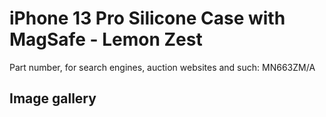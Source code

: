 # iPhone 13 Pro Silicone Case with MagSafe - Lemon Zest

Part number, for search engines, auction websites and such: MN663ZM/A

## Image gallery

<div style={{ width: "768px" }}>
  <GalleryComponent
    images={[
      {
        original: "/everysource/MN663",
        thumbnail: "/everypreview/MN663",
      },
      {
        original: "/everysource/MN663_AV1",
        thumbnail: "/everypreview/MN663_AV1",
      },
      {
        original: "/everysource/MN663_AV2",
        thumbnail: "/everypreview/MN663_AV2",
      },
      {
        original: "/everysource/MN663_AV3",
        thumbnail: "/everypreview/MN663_AV3",
      },
      {
        original: "/everysource/MN663_AV4",
        thumbnail: "/everypreview/MN663_AV4",
      },
      {
        original: "/everysource/MN663_AV5",
        thumbnail: "/everypreview/MN663_AV5",
      },
      {
        original: "/everysource/MN663_AV6",
        thumbnail: "/everypreview/MN663_AV6",
      }
    ]}
  />
</div>